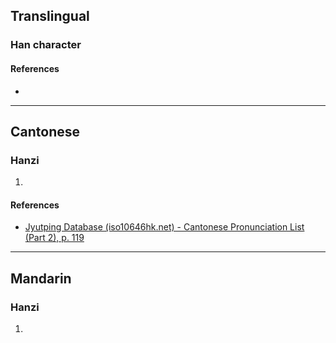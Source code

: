 {{character info/new}}
==Translingual==

===Han character===
{{Han char|rn=64|rad=手|as=12|sn=15|four=|canj=QTJA|ids=⿰扌著}}

====References====
* {{Han ref|kx=0458.040|dkj=12795|dj=0806.210|hdz=31966.110|uh=64C6|ud=25798}}

----

==Cantonese==

===Hanzi===
{{yue-hanzi|jyut=[[zoek3]]|y=jeuk3}}

# {{rfdef|yue|sort=手12}}

====References====
* [http://www.iso10646hk.net/jp/document/download.jsp Jyutping Database (iso10646hk.net) - Cantonese Pronunciation List (Part 2), p. 119]

----

==Mandarin==

===Hanzi===
{{cmn-hanzi|pin=[[zhuó]] ([[zhuo2]])|wg=cho<sup>2</sup>}}

# {{rfdef|cmn|sort=手12}}